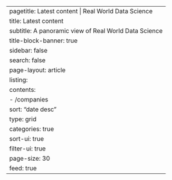 ---
pagetitle: Latest content | Real World Data Science
title: Latest content
subtitle: A panoramic view of Real World Data Science 
title-block-banner: true
sidebar: false
search: false
page-layout: article  
listing:
  contents: 
  - /companies
  sort: "date desc"
  type: grid
  categories: true
  sort-ui: true
  filter-ui: true
  page-size: 30
  feed: true
---